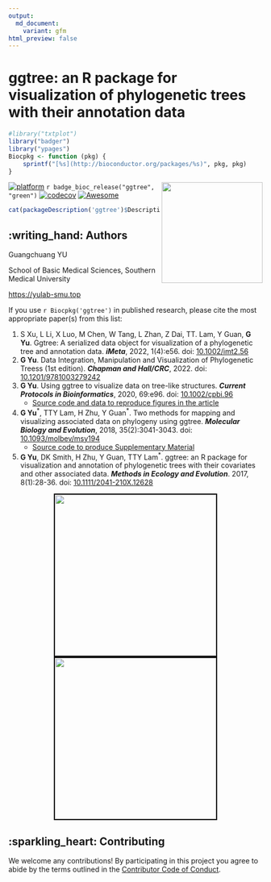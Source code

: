 ```yaml
---
output:
  md_document:
    variant: gfm
html_preview: false
---
```


<!-- README.md is generated from README.Rmd. Please edit that file -->


#  ggtree: an R package for visualization of phylogenetic trees with their annotation data

```r
#library("txtplot")
library("badger")
library("ypages")
Biocpkg <- function (pkg) {
    sprintf("[%s](http://bioconductor.org/packages/%s)", pkg, pkg)
}

```

<a href="https://yulab-smu.github.io/treedata-book/"><img src="https://raw.githubusercontent.com/Bioconductor/BiocStickers/master/ggtree/ggtree.png" height="200" align="right" /></a>

[![platform](http://www.bioconductor.org/shields/availability/devel/ggtree.svg)](https://www.bioconductor.org/packages/devel/bioc/html/ggtree.html#archives)
`r badge_bioc_release("ggtree", "green")`
[![codecov](https://codecov.io/gh/GuangchuangYu/ggtree/branch/master/graph/badge.svg)](https://codecov.io/gh/GuangchuangYu/ggtree)
[![Awesome](https://cdn.rawgit.com/sindresorhus/awesome/d7305f38d29fed78fa85652e3a63e154dd8e8829/media/badge.svg)](https://awesome-r.com/#awesome-r-graphic-displays)



<!--
[![Project Status: Active - The project has reached a stable, usable state and is being actively developed.](http://www.repostatus.org/badges/latest/active.svg)](http://www.repostatus.org/#active)
[![Bioc](http://www.bioconductor.org/shields/years-in-bioc/ggtree.svg)](https://www.bioconductor.org/packages/devel/bioc/html/ggtree.html#since)
[![Last-changedate](https://img.shields.io/badge/last%20change-`r gsub('-', '--', Sys.Date())`-green.svg)](https://github.com/GuangchuangYu/ggtree/commits/master)

` r badge_devel("guangchuangyu/ggtree", "green")`
` r badge_bioc_download("ggtree", "total", "blue")`
` r badge_bioc_download("ggtree", "month", "blue")`
` r badge_bioc_download_rank("ggtree")`
-->

```r
cat(packageDescription('ggtree')$Description)
```




## :writing_hand: Authors

Guangchuang YU

School of Basic Medical Sciences, Southern Medical University

<https://yulab-smu.top>


If you use `r Biocpkg('ggtree')` in published research, please cite the most appropriate paper(s) from this list:

1. S Xu, L Li, X Luo, M Chen, W Tang, L Zhan, Z Dai, TT. Lam, Y Guan, __G Yu__. Ggtree: A serialized data object for visualization of a phylogenetic tree and annotation data. __*iMeta*__, 2022, 1(4):e56. doi: [10.1002/imt2.56](https://doi.org/10.1002/imt2.56)
2. __G Yu__. Data Integration, Manipulation and Visualization of Phylogenetic Treess (1st edition). __*Chapman and Hall/CRC*__, 2022. doi: [10.1201/9781003279242](https://doi.org/10.1201/9781003279242)
3. __G Yu__. Using ggtree to visualize data on tree-like structures. __*Current Protocols in Bioinformatics*__, 2020, 69:e96. doi: [10.1002/cpbi.96](https://doi.org/10.1002/cpbi.96)
   - [Source code and data to reproduce figures in the article](https://github.com/GuangchuangYu/ggtree-current-protocols)
4. __G Yu__^\*^, TTY Lam, H Zhu, Y Guan^\*^. Two methods for mapping and visualizing associated data on phylogeny using ggtree. __*Molecular Biology and Evolution*__, 2018, 35(2):3041-3043.
doi: [10.1093/molbev/msy194](https://doi.org/10.1093/molbev/msy194)
     - [Source code to produce Supplementary Material](https://github.com/GuangchuangYu/plotting_tree_with_data)
5. __G Yu__, DK Smith, H Zhu, Y Guan, TTY Lam^\*^. ggtree: an R package for
visualization and annotation of phylogenetic trees with their covariates and
other associated data. __*Methods in Ecology and Evolution*__. 2017, 8(1):28-36.
doi: [10.1111/2041-210X.12628](https://doi.org/10.1111/2041-210X.12628)


<center>
<a href="https://www.routledge.com/Data-Integration-Manipulation-and-Visualization-of-Phylogenetic-Trees/Yu/p/book/9781032233574"><img src="https://yulab-smu.top/treedata-book/9781032233574_cover_review.png" style="height:320px;border:2px solid black;"/></a>
<a href="https://weread.qq.com/web/bookDetail/8ad32a00813ab81bbg0183d2"><img src="https://yulab-smu.top/images/book-cover-cn.png" style="height:320px;border:2px solid black;"/></a>
</center>


## :sparkling_heart: Contributing

We welcome any contributions! By participating in this project you agree to
abide by the terms outlined in the [Contributor Code of Conduct](CONDUCT.md).




